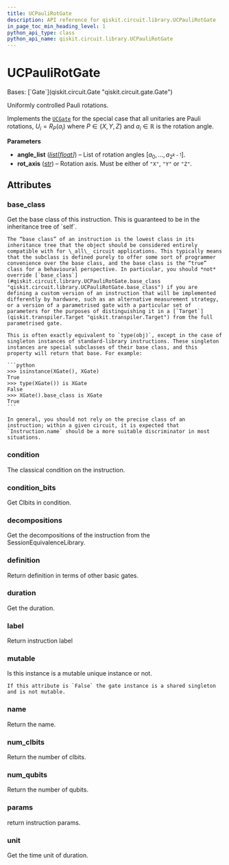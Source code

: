 ```yaml
---
title: UCPauliRotGate
description: API reference for qiskit.circuit.library.UCPauliRotGate
in_page_toc_min_heading_level: 1
python_api_type: class
python_api_name: qiskit.circuit.library.UCPauliRotGate
---
```


# UCPauliRotGate

<Class id="qiskit.circuit.library.UCPauliRotGate" isDedicatedPage={true} github="https://github.com/qiskit/qiskit/tree/stable/0.46/qiskit/circuit/library/generalized_gates/uc_pauli_rot.py" signature="qiskit.circuit.library.UCPauliRotGate(angle_list, rot_axis)" modifiers="class">
  Bases: [`Gate`](qiskit.circuit.Gate "qiskit.circuit.gate.Gate")

  Uniformly controlled Pauli rotations.

  Implements the [`UCGate`](qiskit.circuit.library.UCGate "qiskit.circuit.library.UCGate") for the special case that all unitaries are Pauli rotations, $U_i = R_P(a_i)$ where $P \in \{X, Y, Z\}$ and $a_i \in \mathbb{R}$ is the rotation angle.

  **Parameters**

  *   **angle\_list** ([*list*](https://docs.python.org/3/library/stdtypes.html#list "(in Python v3.12)")*\[*[*float*](https://docs.python.org/3/library/functions.html#float "(in Python v3.12)")*]*) – List of rotation angles $[a_0, ..., a_{2^{k-1}}]$.
  *   **rot\_axis** ([*str*](https://docs.python.org/3/library/stdtypes.html#str "(in Python v3.12)")) – Rotation axis. Must be either of `"X"`, `"Y"` or `"Z"`.

  ## Attributes

  ### base\_class

  <Attribute id="qiskit.circuit.library.UCPauliRotGate.base_class">
    Get the base class of this instruction. This is guaranteed to be in the inheritance tree of `self`.

    The “base class” of an instruction is the lowest class in its inheritance tree that the object should be considered entirely compatible with for \_all\_ circuit applications. This typically means that the subclass is defined purely to offer some sort of programmer convenience over the base class, and the base class is the “true” class for a behavioural perspective. In particular, you should *not* override [`base_class`](#qiskit.circuit.library.UCPauliRotGate.base_class "qiskit.circuit.library.UCPauliRotGate.base_class") if you are defining a custom version of an instruction that will be implemented differently by hardware, such as an alternative measurement strategy, or a version of a parametrised gate with a particular set of parameters for the purposes of distinguishing it in a [`Target`](qiskit.transpiler.Target "qiskit.transpiler.Target") from the full parametrised gate.

    This is often exactly equivalent to `type(obj)`, except in the case of singleton instances of standard-library instructions. These singleton instances are special subclasses of their base class, and this property will return that base. For example:

    ```python
    >>> isinstance(XGate(), XGate)
    True
    >>> type(XGate()) is XGate
    False
    >>> XGate().base_class is XGate
    True
    ```

    In general, you should not rely on the precise class of an instruction; within a given circuit, it is expected that `Instruction.name` should be a more suitable discriminator in most situations.
  </Attribute>

  ### condition

  <Attribute id="qiskit.circuit.library.UCPauliRotGate.condition">
    The classical condition on the instruction.
  </Attribute>

  ### condition\_bits

  <Attribute id="qiskit.circuit.library.UCPauliRotGate.condition_bits">
    Get Clbits in condition.
  </Attribute>

  ### decompositions

  <Attribute id="qiskit.circuit.library.UCPauliRotGate.decompositions">
    Get the decompositions of the instruction from the SessionEquivalenceLibrary.
  </Attribute>

  ### definition

  <Attribute id="qiskit.circuit.library.UCPauliRotGate.definition">
    Return definition in terms of other basic gates.
  </Attribute>

  ### duration

  <Attribute id="qiskit.circuit.library.UCPauliRotGate.duration">
    Get the duration.
  </Attribute>

  ### label

  <Attribute id="qiskit.circuit.library.UCPauliRotGate.label">
    Return instruction label
  </Attribute>

  ### mutable

  <Attribute id="qiskit.circuit.library.UCPauliRotGate.mutable">
    Is this instance is a mutable unique instance or not.

    If this attribute is `False` the gate instance is a shared singleton and is not mutable.
  </Attribute>

  ### name

  <Attribute id="qiskit.circuit.library.UCPauliRotGate.name">
    Return the name.
  </Attribute>

  ### num\_clbits

  <Attribute id="qiskit.circuit.library.UCPauliRotGate.num_clbits">
    Return the number of clbits.
  </Attribute>

  ### num\_qubits

  <Attribute id="qiskit.circuit.library.UCPauliRotGate.num_qubits">
    Return the number of qubits.
  </Attribute>

  ### params

  <Attribute id="qiskit.circuit.library.UCPauliRotGate.params">
    return instruction params.
  </Attribute>

  ### unit

  <Attribute id="qiskit.circuit.library.UCPauliRotGate.unit">
    Get the time unit of duration.
  </Attribute>
</Class>

